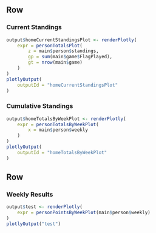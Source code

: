 Row
----------

### **Current Standings**

```r
output$homeCurrentStandingsPlot <- renderPlotly(
    expr = personTotalsPlot(
        z = main$person$standings,
        gp = sum(main$game$FlagPlayed),
        gt = nrow(main$game)
    )
)
plotlyOutput(
    outputId = "homeCurrentStandingsPlot"
)
```

### **Cumulative Standings**

```r
output$homeTotalsByWeekPlot <- renderPlotly(
    expr = personTotalsByWeekPlot(
        x = main$person$weekly
    )
)
plotlyOutput(
    outputId = "homeTotalsByWeekPlot"
)
```

Row
----------

### **Weekly Results**

```r
output$test <- renderPlotly(
    expr = personPointsByWeekPlot(main$person$weekly)
)
plotlyOutput("test")
```
